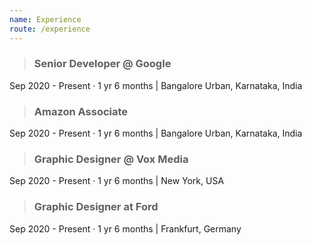 ```yaml
---
name: Experience 
route: /experience
---
```


> ### Senior Developer @ Google
Sep 2020 - Present · 1 yr 6 months | Bangalore Urban, Karnataka, India


> ### Amazon Associate
Sep 2020 - Present · 1 yr 6 months | Bangalore Urban, Karnataka, India


> ###  Graphic Designer @ Vox Media
Sep 2020 - Present · 1 yr 6 months | New York, USA

> ### Graphic Designer at Ford 
Sep 2020 - Present · 1 yr 6 months | Frankfurt, Germany